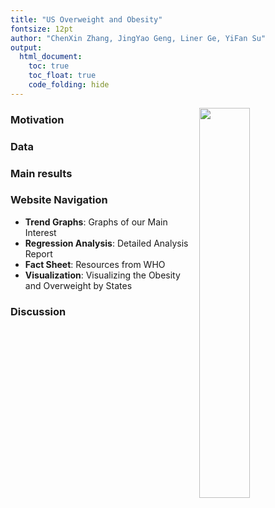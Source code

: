 ```yaml
---
title: "US Overweight and Obesity"
fontsize: 12pt
author: "ChenXin Zhang, JingYao Geng, Liner Ge, YiFan Su"
output:   
  html_document:
    toc: true
    toc_float: true
    code_folding: hide
---
```


<img src = "http://webmd.cn/en/wp-content/uploads/2016/08/Obesity_China_cloud.jpg" style = "width:40%; float:right; padding-left:5px; padding-bottom:200px">



### Motivation



### Data


### Main results



### Website Navigation
- **Trend Graphs**: Graphs of our Main Interest
- **Regression Analysis**: Detailed Analysis Report
- **Fact Sheet**: Resources from WHO
* **Visualization**: Visualizing the Obesity and Overweight by States


### Discussion
